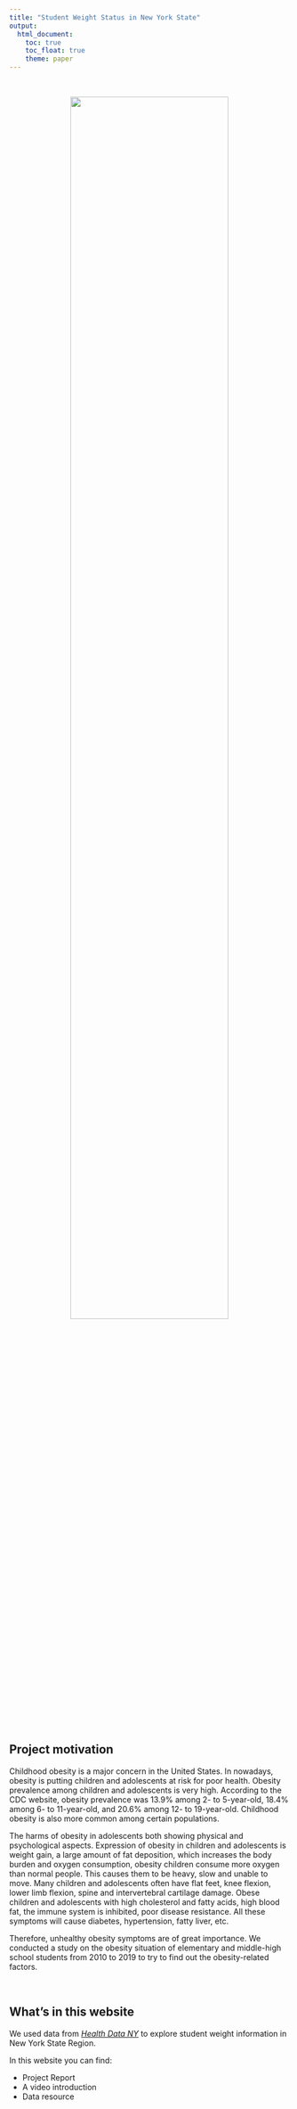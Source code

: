 ```yaml
---
title: "Student Weight Status in New York State"
output: 
  html_document:
    toc: true
    toc_float: true
    theme: paper
---
```


<style type="text/css">

h1.title {
  text-align: center;
}

</style>

&nbsp;
&nbsp;

<center>

<img src="image/homepage.jpg" style = "width:75%">

</center>

## Project motivation

Childhood obesity is a major concern in the United States. In nowadays, obesity is putting children and adolescents at risk for poor health. Obesity prevalence among children and adolescents is very high. According to the CDC website, obesity prevalence was 13.9% among 2- to 5-year-old, 18.4% among 6- to 11-year-old, and 20.6% among 12- to 19-year-old. Childhood obesity is also more common among certain populations.

The harms of obesity in adolescents both showing physical and psychological aspects. Expression of obesity in children and adolescents is weight gain, a large amount of fat deposition, which increases the body burden and oxygen consumption, obesity children consume more oxygen than normal people. This causes them to be heavy, slow and unable to move. Many children and adolescents often have flat feet, knee flexion, lower limb flexion, spine and intervertebral cartilage damage.
Obese children and adolescents with high cholesterol and fatty acids, high blood fat, the immune system is inhibited, poor disease resistance. All these symptoms will cause diabetes, hypertension, fatty liver, etc.

Therefore, unhealthy obesity symptoms are of great importance. We conducted a study on the obesity situation of elementary and middle-high school students from 2010 to 2019 to try to find out the obesity-related factors.

&nbsp;


## What's in this website

We used data from [*Health Data NY*](https://health.data.ny.gov/Health/Student-Weight-Status-Category-Reporting-Results-B/es3k-2aus) to explore student weight information in New York State Region.

In this website you can find:
      
  * Project Report
  * A video introduction
  * Data resource


